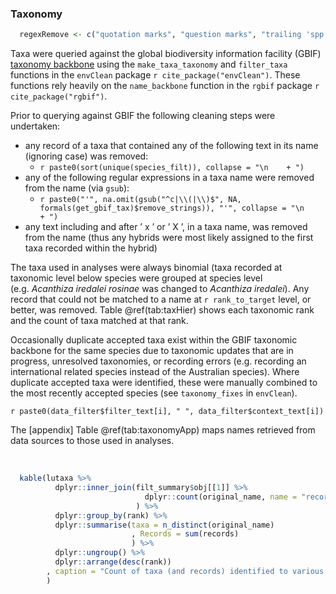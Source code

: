 ### Taxonomy

```r

  regexRemove <- c("quotation marks", "question marks", "trailing 'spp.' or 'sp.'", "leading space", "trailing space")

```

Taxa were queried against the global biodiversity information facility (GBIF) [taxonomy backbone](https://www.gbif.org/dataset/d7dddbf4-2cf0-4f39-9b2a-bb099caae36c) using the `make_taxa_taxonomy` and `filter_taxa` functions in the `envClean` package `r cite_package("envClean")`. These functions rely heavily on the `name_backbone` function in the `rgbif` package `r cite_package("rgbif")`.

Prior to querying against GBIF the following cleaning steps were undertaken:

* any record of a taxa that contained any of the following text in its name (ignoring case) was removed:
    + `r paste0(sort(unique(species_filt)), collapse = "\n    + ")`
* any of the following regular expressions in a taxa name were removed from the name (via `gsub`):
    + `r paste0("'", na.omit(gsub("^c|\\(|\\)$", NA, formals(get_gbif_tax)$remove_strings)), "'", collapse = "\n    + ")`
* any text including and after ' x ' or ' X ', in a taxa name, was removed from the name (thus any hybrids were most likely assigned to the first taxa recorded within the hybrid)

The taxa used in analyses were always binomial (taxa recorded at taxonomic level below species were grouped at species level (e.g. _Acanthiza iredalei rosinae_ was changed to _Acanthiza iredalei_). Any record that could not be matched to a name at `r rank_to_target` level, or better, was removed. Table \@ref(tab:taxHier) shows each taxonomic rank and the count of taxa matched at that rank.

Occasionally duplicate accepted taxa exist within the GBIF taxonomic backbone for the same species due to taxonomic updates that are in progress, unresolved taxonomies, or recording errors (e.g. recording an international related species instead of the Australian species). Where duplicate accepted taxa were identified, these were manually combined to the most recently accepted species (see `taxonomy_fixes` in `envClean`).

`r paste0(data_filter$filter_text[i], " ", data_filter$context_text[i])`

The [appendix] Table \@ref(tab:taxonomyApp) maps names retrieved from data sources to those used in analyses.

<br>

```r

  kable(lutaxa %>%
          dplyr::inner_join(filt_summary$obj[[1]] %>%
                              dplyr::count(original_name, name = "records")
                            ) %>%
          dplyr::group_by(rank) %>%
          dplyr::summarise(taxa = n_distinct(original_name)
                           , Records = sum(records)
                           ) %>%
          dplyr::ungroup() %>%
          dplyr::arrange(desc(rank))
        , caption = "Count of taxa (and records) identified to various taxonomic rank"
        )

```

<br>
